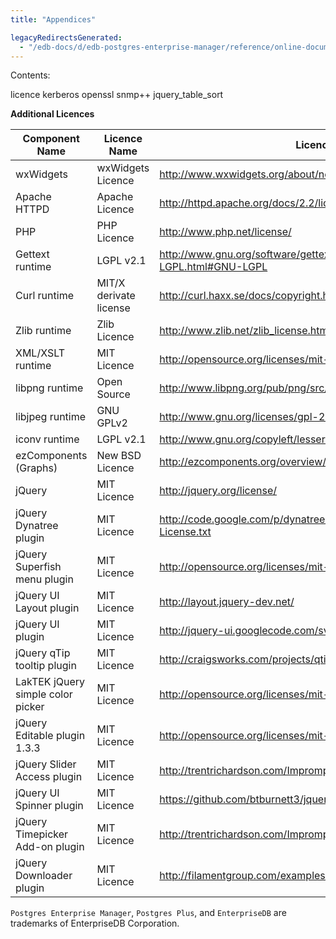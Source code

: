 ```yaml
---
title: "Appendices"

legacyRedirectsGenerated:
  - "/edb-docs/d/edb-postgres-enterprise-manager/reference/online-documentation/8.0/appendices.html"
---
```


<div id="appendices" class="registered_link"></div>

Contents:

<div class="toctree" maxdepth="2" titlesonly="">

licence kerberos openssl snmp++ jquery_table_sort

</div>

**Additional Licences**

| Component Name                    | Licence Name           | Licence Url                                                                   |
| --------------------------------- | ---------------------- | ----------------------------------------------------------------------------- |
| wxWidgets                         | wxWidgets Licence      | <http://www.wxwidgets.org/about/newlicen.htm>                                 |
| Apache HTTPD                      | Apache Licence         | <http://httpd.apache.org/docs/2.2/license.html>                               |
| PHP                               | PHP Licence            | <http://www.php.net/license/>                                                 |
| Gettext runtime                   | LGPL v2.1              | <http://www.gnu.org/software/gettext/manual/html_node/GNU-LGPL.html#GNU-LGPL> |
| Curl runtime                      | MIT/X derivate license | <http://curl.haxx.se/docs/copyright.html>                                     |
| Zlib runtime                      | Zlib Licence           | <http://www.zlib.net/zlib_license.html>                                       |
| XML/XSLT runtime                  | MIT Licence            | <http://opensource.org/licenses/mit-license.html>                             |
| libpng runtime                    | Open Source            | <http://www.libpng.org/pub/png/src/libpng-LICENSE.txt>                        |
| libjpeg runtime                   | GNU GPLv2              | <http://www.gnu.org/licenses/gpl-2.0.html>                                    |
| iconv runtime                     | LGPL v2.1              | <http://www.gnu.org/copyleft/lesser.html>                                     |
| ezComponents (Graphs)             | New BSD Licence        | <http://ezcomponents.org/overview/license>                                    |
| jQuery                            | MIT Licence            | <http://jquery.org/license/>                                                  |
| jQuery Dynatree plugin            | MIT Licence            | <http://code.google.com/p/dynatree/source/browse/trunk/src/MIT-License.txt>   |
| jQuery Superfish menu plugin      | MIT Licence            | <http://opensource.org/licenses/mit-license.php>                              |
| jQuery UI Layout plugin           | MIT Licence            | <http://layout.jquery-dev.net/>                                               |
| jQuery UI plugin                  | MIT Licence            | <http://jquery-ui.googlecode.com/svn/tags/latest/MIT-LICENSE.txt>             |
| jQuery qTip tooltip plugin        | MIT Licence            | <http://craigsworks.com/projects/qtip/download#license>                       |
| LakTEK jQuery simple color picker | MIT Licence            | <http://opensource.org/licenses/mit-license.php>                              |
| jQuery Editable plugin 1.3.3      | MIT Licence            | <http://opensource.org/licenses/mit-license.php>                              |
| jQuery Slider Access plugin       | MIT Licence            | <http://trentrichardson.com/Impromptu/MIT-LICENSE.txt>                        |
| jQuery UI Spinner plugin          | MIT Licence            | <https://github.com/btburnett3/jquery.ui.spinner/blob/master/README>          |
| jQuery Timepicker Add-on plugin   | MIT Licence            | <http://trentrichardson.com/Impromptu/MIT-LICENSE.txt>                        |
| jQuery Downloader plugin          | MIT Licence            | <http://filamentgroup.com/examples/mit-license.txt>                           |

`Postgres Enterprise Manager`, `Postgres Plus`, and `EnterpriseDB` are trademarks of EnterpriseDB Corporation.
